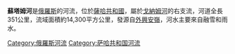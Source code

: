 '''蘇塔姆河'''是[[俄羅斯|俄羅斯]]的河流，位於[[薩哈共和國|薩哈共和國]]，屬於[[戈納姆河|戈納姆河]]的右支流，河道全長351公里，流域面積約14,300平方公里，發源自[[外興安嶺|外興安嶺]]，河水主要來自融雪和雨水。

{{Russia-geo-stub}}

[[Category:俄羅斯河流|Category:俄羅斯河流]]
[[Category:萨哈共和国河流|Category:萨哈共和国河流]]